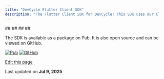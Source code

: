 ```yaml
---
title: "DevCycle Flutter Client SDK"
description: "The Flutter Client SDK for DevCycle! This SDK uses our Client SDK APIs to perform all user segmentation and bucketing for the SDK, providing fast response times using our globally distributed edge workers all around the world."
---
```


<CardGroup>
  <Card title="InstallationInstalling the SDK" href="/sdk/client-side-sdks/flutter/flutter-install">
    ##
  </Card>
</CardGroup>

<CardGroup>
  <Card title="Getting StartedInitializing the SDK" href="/sdk/client-side-sdks/flutter/flutter-gettingstarted">
    ##
  </Card>
</CardGroup>

<CardGroup>
  <Card title="UsageUsing the SDK" href="/sdk/client-side-sdks/flutter/flutter-usage">
    ##
  </Card>
</CardGroup>

<CardGroup>
  <Card title="Example AppTry it out for yourself" href="/sdk/client-side-sdks/flutter/flutter-example">
    ##
  </Card>
</CardGroup>

The SDK is available as a package on Pub. It is also open source and can be viewed on GitHub.

[![Pub](/images/sdk/client-side-sdks/flutter/pub/v/devcycle_flutter_client_sdk)](https://img.shields.io/pub/v/devcycle_flutter_client_sdk) [![GitHub](/images/sdk/client-side-sdks/flutter/github/stars/devcyclehq/flutter-client-sdk.svg)](https://github.com/devcyclehq/flutter-client-sdk)

[Edit this page](https://github.com/devcyclehq/devcycle-docs/edit/main/docs/sdk/client-side-sdks/flutter/flutter.md)

Last updated on **Jul 9, 2025**
